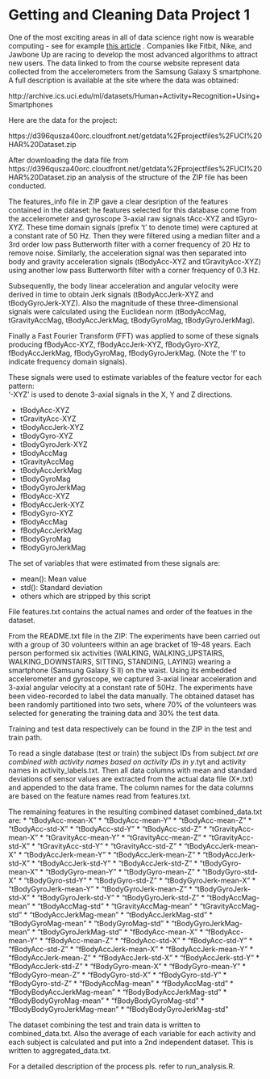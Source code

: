 Getting and Cleaning Data Project 1
========================================================

One of the most exciting areas in all of data science right now is wearable computing - see for example [this article](http://www.insideactivitytracking.com/data-science-activity-tracking-and-the-battle-for-the-worlds-top-sports-brand/) . Companies like Fitbit, Nike, and Jawbone Up are racing to develop the most advanced algorithms to attract new users. The data linked to from the course website represent data collected from the accelerometers from the Samsung Galaxy S smartphone. A full description is available at the site where the data was obtained: 

http://archive.ics.uci.edu/ml/datasets/Human+Activity+Recognition+Using+Smartphones 

Here are the data for the project: 

https://d396qusza40orc.cloudfront.net/getdata%2Fprojectfiles%2FUCI%20HAR%20Dataset.zip 

After downloading the data file from https://d396qusza40orc.cloudfront.net/getdata%2Fprojectfiles%2FUCI%20HAR%20Dataset.zip an analysis of the structure of the ZIP file has been conducted.

The features_info file in ZIP gave a clear desription of the features contained in the dataset:
he features selected for this database come from the accelerometer and gyroscope 3-axial raw signals tAcc-XYZ and tGyro-XYZ. These time domain signals (prefix 't' to denote time) were captured at a constant rate of 50 Hz. Then they were filtered using a median filter and a 3rd order low pass Butterworth filter with a corner frequency of 20 Hz to remove noise. Similarly, the acceleration signal was then separated into body and gravity acceleration signals (tBodyAcc-XYZ and tGravityAcc-XYZ) using another low pass Butterworth filter with a corner frequency of 0.3 Hz. 

Subsequently, the body linear acceleration and angular velocity were derived in time to obtain Jerk signals (tBodyAccJerk-XYZ and tBodyGyroJerk-XYZ). Also the magnitude of these three-dimensional signals were calculated using the Euclidean norm (tBodyAccMag, tGravityAccMag, tBodyAccJerkMag, tBodyGyroMag, tBodyGyroJerkMag). 

Finally a Fast Fourier Transform (FFT) was applied to some of these signals producing fBodyAcc-XYZ, fBodyAccJerk-XYZ, fBodyGyro-XYZ, fBodyAccJerkMag, fBodyGyroMag, fBodyGyroJerkMag. (Note the 'f' to indicate frequency domain signals). 

These signals were used to estimate variables of the feature vector for each pattern:  
'-XYZ' is used to denote 3-axial signals in the X, Y and Z directions.

* tBodyAcc-XYZ
* tGravityAcc-XYZ
* tBodyAccJerk-XYZ
* tBodyGyro-XYZ
* tBodyGyroJerk-XYZ
* tBodyAccMag
* tGravityAccMag
* tBodyAccJerkMag
* tBodyGyroMag
* tBodyGyroJerkMag
* fBodyAcc-XYZ
* fBodyAccJerk-XYZ
* fBodyGyro-XYZ
* fBodyAccMag
* fBodyAccJerkMag
* fBodyGyroMag
* fBodyGyroJerkMag

The set of variables that were estimated from these signals are: 

* mean(): Mean value
* std(): Standard deviation
* others which are stripped by this script

File features.txt contains the actual names and order of the featues in the dataset.

From the README.txt file in the ZIP:
The experiments have been carried out with a group of 30 volunteers within an age bracket of 19-48 years. Each person performed six activities (WALKING, WALKING_UPSTAIRS, WALKING_DOWNSTAIRS, SITTING, STANDING, LAYING) wearing a smartphone (Samsung Galaxy S II) on the waist. Using its embedded accelerometer and gyroscope, we captured 3-axial linear acceleration and 3-axial angular velocity at a constant rate of 50Hz. The experiments have been video-recorded to label the data manually. The obtained dataset has been randomly partitioned into two sets, where 70% of the volunteers was selected for generating the training data and 30% the test data. 

Training and test data respectively can be found in the ZIP in the test and train path.

To read a single database (test or train) the subject IDs from subject*.txt are combined with activity names based on activity IDs in y*.tyt and activity names in activity_labels.txt. Then all data columns with mean and standard deviations of sensor values are extracted from the actual data file (X*.txt) and appended to the data frame. The column names for the data columns are based on the feature names read from features.txt.

The remaining features in the resulting combined dataset combined_data.txt are:
* "tBodyAcc-mean-X"
* "tBodyAcc-mean-Y"
* "tBodyAcc-mean-Z"
* "tBodyAcc-std-X"
* "tBodyAcc-std-Y"
* "tBodyAcc-std-Z"
* "tGravityAcc-mean-X"
* "tGravityAcc-mean-Y"
* "tGravityAcc-mean-Z"
* "tGravityAcc-std-X"
* "tGravityAcc-std-Y"
* "tGravityAcc-std-Z"
* "tBodyAccJerk-mean-X"
* "tBodyAccJerk-mean-Y"
* "tBodyAccJerk-mean-Z"
* "tBodyAccJerk-std-X"
* "tBodyAccJerk-std-Y"
* "tBodyAccJerk-std-Z"
* "tBodyGyro-mean-X"
* "tBodyGyro-mean-Y"
* "tBodyGyro-mean-Z"
* "tBodyGyro-std-X"
* "tBodyGyro-std-Y"
* "tBodyGyro-std-Z"
* "tBodyGyroJerk-mean-X"
* "tBodyGyroJerk-mean-Y"
* "tBodyGyroJerk-mean-Z"
* "tBodyGyroJerk-std-X"
* "tBodyGyroJerk-std-Y"
* "tBodyGyroJerk-std-Z"
* "tBodyAccMag-mean"
* "tBodyAccMag-std"
* "tGravityAccMag-mean"
* "tGravityAccMag-std"
* "tBodyAccJerkMag-mean"
* "tBodyAccJerkMag-std"
* "tBodyGyroMag-mean"
* "tBodyGyroMag-std"
* "tBodyGyroJerkMag-mean"
* "tBodyGyroJerkMag-std"
* "fBodyAcc-mean-X"
* "fBodyAcc-mean-Y"
* "fBodyAcc-mean-Z"
* "fBodyAcc-std-X"
* "fBodyAcc-std-Y"
* "fBodyAcc-std-Z"
* "fBodyAccJerk-mean-X"
* "fBodyAccJerk-mean-Y"
* "fBodyAccJerk-mean-Z"
* "fBodyAccJerk-std-X"
* "fBodyAccJerk-std-Y"
* "fBodyAccJerk-std-Z"
* "fBodyGyro-mean-X"
* "fBodyGyro-mean-Y"
* "fBodyGyro-mean-Z"
* "fBodyGyro-std-X"
* "fBodyGyro-std-Y"
* "fBodyGyro-std-Z"
* "fBodyAccMag-mean"
* "fBodyAccMag-std"
* "fBodyBodyAccJerkMag-mean"
* "fBodyBodyAccJerkMag-std"
* "fBodyBodyGyroMag-mean"
* "fBodyBodyGyroMag-std"
* "fBodyBodyGyroJerkMag-mean"
* "fBodyBodyGyroJerkMag-std"

The dataset combining the test and train data is written to combined_data.txt. 
Also the average of each variable for each activity and each subject is 
calculated and put into a 2nd independent dataset. This is written to 
aggregated_data.txt.

For a detailed description of the process pls. refer to run_analysis.R.